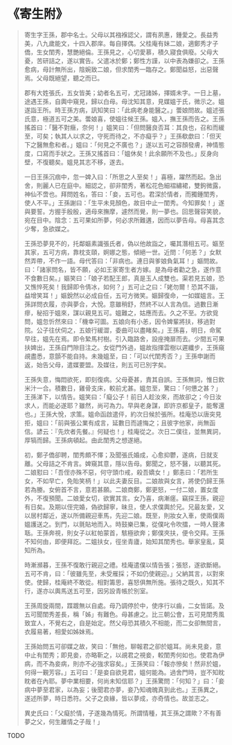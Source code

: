 # 《寄生附》

> 寄生字王孫，郡中名士。父母以其襁褓認父，謂有夙惠，鍾愛之。長益秀美，八九歲能文，十四入郡庠。每自擇偶。父桂庵有妹二娘，適鄭秀才子僑，生女閨秀，慧艷絕倫。王孫見之，心切愛慕，積久寢食俱廢。父母大憂，苦研詰之，遂以實告。父遣冰於鄭；鄭性方謹，以中表為嫌卻之。王孫愈病，母計無所出，陰婉致二娘，但求閨秀一臨存之。鄭聞益怒，出惡聲焉。父母既絕望，聽之而已。
>
> 郡有大姓張氏，五女皆美；幼者名五可，尤冠諸姊，擇婿未字。一日上墓，途遇王孫，自輿中窺見，歸以白母。母沈知其意，見媒媼于氏，微示之。媼遂詣王所。時王孫方病，訊知笑曰：「此病老身能醫之。」蕓娘問故。媼述張氏意，極道五可之美。蕓娘喜，使媼往候王孫。媼入，撫王孫而告之。王孫搖首曰：「醫不對癥，奈何！」媼笑曰：「但問醫良否耳：其良也，召和而緩至，可矣；執其人以求之，守死而待之，不亦癡乎？」王孫欷歔曰：「但天下之醫無愈和者。」媼曰：「何見之不廣也？」遂以五可之容顏發膚，神情態度，口寫而手狀之。王孫又搖首曰：「媼休矣！此余願所不及也。」反身向壁，不復聽矣。媼見其志不移，遂去。
>
> 一日王孫沉痼中，忽一婢入曰：「所思之人至矣！」喜極，躍然而起。急出舍，則麗人已在庭中。細認之，卻非閨秀，著松花色細褶繡裙，雙鉤微露，神仙不啻也。拜問姓名，答曰：「妾，五可也。君深於情者，而獨鍾閨秀，使人不平。」王孫謝曰：「生平未見顏色，故目中止一閨秀。今知罪矣！」遂與要誓。方握手殷殷，適母來撫摩，遽然而覺，則一夢也。回思聲容笑貌，宛在目中。陰念：五可果如所夢，何必求所難遘，因而以夢告母。母喜其念少奪，急欲媒之。
>
> 王孫恐夢見不的，托鄰嫗素識張氏者，偽以他故詣之，囑其潛相五可。嫗至其家，五可方病，靠枕支頤，婀娜之態，傾絕一世。近問：「何恙？」女默然弄帶，不作一語。母代答曰：「非病也。連日與爹娘負氣耳！」嫗問故。曰：「諸家問名，皆不願，必如王家寄生者方嫁。是為母者勸之急，遂作意不食數日矣。」嫗笑曰：「娘子若配王郎，真是玉人成雙也。渠若見五娘，恐又憔悴死矣！我歸即令倩冰，如何？」五可止之曰：「姥勿爾！恐其不諧，益增笑耳！」嫗銳然以必成自任，五可方微笑。嫗歸復命，一如媒媼言。王孫詳問衣履，亦與夢合，大悅。意雖稍舒，然終不以人言為信。過數日漸瘳，秘招于媼來，謀以親見五可。媼難之，姑應而去。久之不至。方欲覓問，媼忽忻然來曰：「機幸可圖。五娘向有小恙，因令婢輩將扶，移過對院。公子往伏伺之，五娘行緩澀，委曲可以盡睹矣。」王孫喜，明日，命駕早往，媼先在焉。即令縶馬村樹。引入臨路舍，設座掩扉而去。少間五可果扶婢出，王孫自門隙目注之。女從門外過，媼故指揮雲樹以遲纖步，王孫窺覘盡悉，意顫不能自持。未幾媼至，曰：「可以代閨秀否？」王孫申謝而返，始告父母，遣媒要盟。及媒往，則五可已別字矣。
>
> 王孫失意，悔悶欲死，即刻復病。父母憂甚，責其自誤。王孫無詞，惟日飲米汁一合。積數日，雞骨支床，較前尤甚。媼忽至，驚曰：「何憊之甚？」王孫涕下，以情告。媼笑曰：「癡公子！前日人趁汝來，而故卻之；今日汝求人，而能必遂耶？雖然，尚可為力。早與老身謀，即許京都皇子，能奪還也。」王孫大悅，求策。媼命函啟遣伻，約次日候於張所。桂庵恐以唐突見拒，媼曰：「前與張公業有成言，延數日而遽悔之；且彼字他家，尚無函信。諺云：『先炊者先餐。』何疑也！」桂庵從之。次日二僕往，並無異詞，厚犒而歸。王孫病頓起。由此閨秀之想遂絕。
>
> 初，鄭子僑卻聘，閨秀頗不懌；及聞張氏婚成，心愈抑鬱，遂病，日就支離。父母詰之不肯言。婢窺其意，隱以告母。鄭聞之，怒不醫，以聽其死。二娘懟曰：「吾侄亦殊不惡，何守頭巾戒，殺吾嬌女！」鄭恚曰：「若所生女，不如早亡，免貽笑柄！」以此夫妻反目。二娘故與女言，將使仍歸王孫若為媵。女俯首不言，意若甚願。二娘商鄭，鄭更怒，一付二娘，置女度外，不復預聞。二娘愛女切，欲實其言。女乃喜，病漸瘥。竊探王孫，親迎有日矣。及期以侄完婚，偽欲歸寧，昧旦，使人求僕輿於兄。兄最友愛，又以居村鄰近，遂以所備親迎車馬，先迎二娘。既至，則妝女入車，使兩僕兩媼護送之。到門，以氈貼地而入。時鼓樂已集，從僕叱令吹擂，一時人聲沸聒。王孫奔視，則女子以紅帕蒙首，駭極欲奔；鄭僕夾扶，便令交拜。王孫不知何由，即便拜訖。二媼扶女，徑坐青廬，始知其閨秀也。舉家皇亂，莫知所為。
>
> 時漸瀕暮，王孫不復敢行親迎之禮。桂庵遣僕以情告張；張怒，遂欲斷絕。五可不肯，曰：「彼雖先至，未受雁採；不如仍使親迎。」父納其言，以對來使。使歸，桂庵終不敢從。相對籌思，喜怒俱無所施。張待之既久，知其不行，遂亦以輿馬送五可至，因另設青帳於別室。
>
> 王孫周旋兩間，蹀踱無以自處。母乃調停於中，使序行以齒，二女皆諾。及五可聞閨秀差長，稱「姊」有難色。母甚慮之。比三朝公會，五可見閨秀風致宜人，不覺右之，自是始定。然父母恐其積久不相能，而二女卻無間言，衣履易著，相愛如姊妹焉。
>
> 王孫始問五可卻媒之故，笑曰：「無他，聊報君之卻於媼耳。尚未見妾，意中止有閨秀；即見妾，亦略靳之，以覘君之視妾，較閨秀何如也。使君為伊病，而不為妾病，則亦不必強求容矣。」王孫笑曰：「報亦慘矣！然非於媼，何得一覲芳容。」五可曰：「是妾自欲見君，媼何能為。過舍門時，豈不知眈眈者在內耶。夢中業相要，何尚未知信耶？」王孫驚問：「何知？」曰：「妾病中夢至君家，以為妄；後聞君亦夢，妾乃知魂魄真到此也。」王孫異之，遂述所夢，時日悉符。父子之良緣，皆以夢成，亦奇情也。故並志之。
>
> 異史氏曰：「父癡於情，子遂幾為情死。所謂情種，其王孫之謂歟？不有善夢之父，何生離情之子哉！」

TODO
